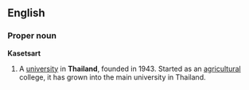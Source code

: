 {{rfd}}
==English==
===Proper noun===
{{wikipedia}}
'''Kasetsart'''
#A [[university]] in '''Thailand''', founded in 1943. Started as an [[agricultural]] college, it has grown into the main university in Thailand.